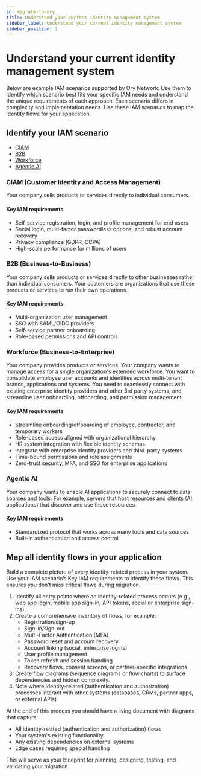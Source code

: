 ```yaml
---
id: migrate-to-ory
title: Understand your current identity management system
sidebar_label: Understand your current identity management system
sidebar_position: 1
---
```

# Understand your current identity management system

Below are example IAM scenarios supported by Ory Network. Use them to identify which scenario best fits your specific IAM needs and 
understand the unique requirements of each approach. Each scenario differs in complexity and implementation needs. Use these IAM 
scenarios to map the identity flows for your application.

## Identify your IAM scenario
- [CIAM](#ciam-customer-identity-and-access-management)
- [B2B](#b2b-business-to-business)
- [Workforce](#workforce-business-to-enterprise)
- [Agentic AI](#agentic-ai)


### CIAM (Customer Identity and Access Management)

Your company sells products or services directly to individual consumers.

#### Key IAM requirements
- Self-service registration, login, and profile management for end users
- Social login, multi-factor passwordless options, and robust account recovery
- Privacy compliance (GDPR, CCPA)
- High-scale performance for millions of users

### B2B (Business-to-Business)

Your company sells products or services directly to other businesses rather than individual consumers. Your customers are organizations 
that use these products or services to run their own operations.

#### Key IAM requirements

- Multi-organization user management
- SSO with SAML/OIDC providers
- Self-service partner onboarding
- Role-based permissions and API controls

### Workforce (Business-to-Enterprise)

Your company provides products or services. Your company wants to manage access for a single organization's extended workforce. You want to 
consolidate employee user accounts and identities across multi-tenant brands, applications and systems. You need to seamlessly connect with 
existing enterprise identity providers and other 3rd party systems, and streamline user onboarding, offboarding, and permission management. 

#### Key IAM requirements
- Streamline onboarding/offboarding of employee, contractor, and temporary workers
- Role-based access aligned with organizational hierarchy
- HR system integration with flexible identity schemas
- Integrate with enterprise identity providers and third-party systems
- Time-bound permissions and role assignments
- Zero-trust security, MFA, and SSO for enterprise applications

### Agentic AI

Your company wants to enable AI applications to securely connect to data sources and tools. For example, servers that host resources and
clients (AI applications) that discover and use those resources. 

#### Key IAM requirements
- Standardized protocol that works across many tools and data sources
- Built-in authentication and access control

## Map all identity flows in your application

Build a complete picture of every identity-related process in your system. Use your IAM scenario’s Key IAM requirements to identify 
these flows. This ensures you don’t miss critical flows during migration.

1. Identify all entry points where an identity-related process occurs (e.g., web app login, mobile app sign-in, API tokens, social or enterprise sign-ins).
1. Create a comprehensive inventory of flows, for example:
    - Registration/sign-up
    - Sign-in/sign-out
    - Multi-Factor Authentication (MFA)
    - Password reset and account recovery
    - Account linking (social, enterprise logins)
    - User profile management
    - Token refresh and session handling
    - Recovery flows, consent screens, or partner-specific integrations
1. Create flow diagrams (sequence diagrams or flow charts) to surface dependencies and hidden complexity.
1. Note where identity-related (authentication and authorization) processes interact with other systems (databases, CRMs, partner apps, or external APIs).

At the end of this process you should have a living document with diagrams that capture:

- All identity-related (authentication and authorization) flows
- Your system's existing functionality
- Any existing dependencies on external systems
- Edge cases requiring special handling

This will serve as your blueprint for planning, designing, testing, and validating your migration.
